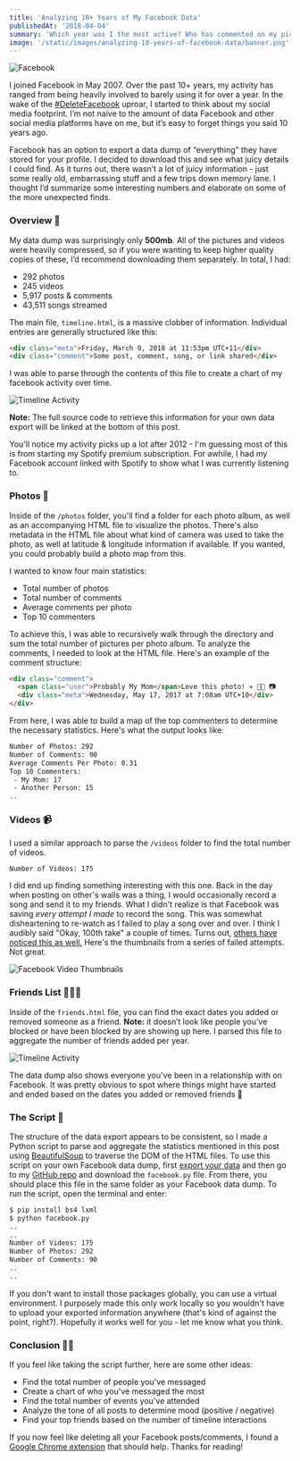 ```yaml
---
title: 'Analyzing 10+ Years of My Facebook Data'
publishedAt: '2018-04-04'
summary: 'Which year was I the most active? Who has commented on my pictures the most? How many songs have I streamed?'
image: '/static/images/analyzing-10-years-of-facebook-data/banner.png'
---
```


![Facebook](/static/images/analyzing-10-years-of-facebook-data/banner.png)

I joined Facebook in May 2007. Over the past 10+ years, my activity has ranged from being heavily involved to barely using it for over a year. In the wake of the [#DeleteFacebook](https://twitter.com/hashtag/deletefacebook) uproar, I started to think about my social media footprint. I’m not naive to the amount of data Facebook and other social media platforms have on me, but it’s easy to forget things you said 10 years ago.

Facebook has an option to export a data dump of “everything” they have stored for your profile. I decided to download this and see what juicy details I could find. As it turns out, there wasn’t a lot of juicy information - just some really old, embarrassing stuff and a few trips down memory lane. I thought I’d summarize some interesting numbers and elaborate on some of the more unexpected finds.

### Overview 📝

My data dump was surprisingly only **500mb**. All of the pictures and videos were heavily compressed, so if you were wanting to keep higher quality copies of these, I’d recommend downloading them separately. In total, I had:

- 292 photos
- 245 videos
- 5,917 posts & comments
- 43,511 songs streamed

The main file, `timeline.html`, is a massive clobber of information. Individual entries are generally structured like this:

```html
<div class="meta">Friday, March 9, 2018 at 11:53pm UTC+11</div>
<div class="comment">Some post, comment, song, or link shared</div>
```

I was able to parse through the contents of this file to create a chart of my facebook activity over time.

![Timeline Activity](/static/images/analyzing-10-years-of-facebook-data/activity.png)

**Note:** The full source code to retrieve this information for your own data export will be linked at the bottom of this post.

You'll notice my activity picks up a lot after 2012 - I'm guessing most of this is from starting my Spotify premium subscription. For awhile, I had my Facebook account linked with Spotify to show what I was currently listening to.

### Photos 📸

Inside of the `/photos` folder, you'll find a folder for each photo album, as well as an accompanying HTML file to visualize the photos. There's also metadata in the HTML file about what kind of camera was used to take the photo, as well at latitude & longitude information if available. If you wanted, you could probably build a photo map from this.

I wanted to know four main statistics:

- Total number of photos
- Total number of comments
- Average comments per photo
- Top 10 commenters

To achieve this, I was able to recursively walk through the directory and sum the total number of pictures per photo album. To analyze the comments, I needed to look at the HTML file. Here's an example of the comment structure:

```html
<div class="comment">
  <span class="user">Probably My Mom</span>Love this photo! ✈️ 🙌🏻 📷
  <div class="meta">Wednesday, May 17, 2017 at 7:08am UTC+10</div>
</div>
```

From here, I was able to build a map of the top commenters to determine the necessary statistics. Here's what the output looks like:

```bash
Number of Photos: 292
Number of Comments: 90
Average Comments Per Photo: 0.31
Top 10 Commenters:
 - My Mom: 17
 - Another Person: 15
..
```

### Videos 📹

I used a similar approach to parse the `/videos` folder to find the total number of videos.

```bash
Number of Videos: 175
```

I did end up finding something interesting with this one. Back in the day when posting on other's walls was a thing, I would occasionally record a song and send it to my friends. What I didn't realize is that Facebook was saving _every attempt I made_ to record the song. This was somewhat disheartening to re-watch as I failed to play a song over and over. I think I audibly said "Okay, 100th take" a couple of times. Turns out, [others have noticed this as well.](http://nymag.com/selectall/2018/03/facebook-secretly-saved-videos-users-deleted.html) Here's the thumbnails from a series of failed attempts. Not great.

![Facebook Video Thumbnails](/static/images/analyzing-10-years-of-facebook-data/videos.png)

### Friends List 🙋🏼‍♂️

Inside of the `friends.html` file, you can find the exact dates you added or removed someone as a friend. **Note:** it doesn’t look like people you’ve blocked or have been blocked by are showing up here. I parsed this file to aggregate the number of friends added per year.

![Timeline Activity](/static/images/analyzing-10-years-of-facebook-data/friends-added.png)

The data dump also shows everyone you've been in a relationship with on Facebook. It was pretty obvious to spot where things might have started and ended based on the dates you added or removed friends 👀

### The Script 🎉

The structure of the data export appears to be consistent, so I made a Python script to parse and aggregate the statistics mentioned in this post using [BeautifulSoup](https://pypi.python.org/pypi/beautifulsoup4) to traverse the DOM of the HTML files. To use this script on your own Facebook data dump, first [export your data](https://www.facebook.com/help/131112897028467) and then go to my [GitHub repo](https://github.com/leerob/facebook-data-analyzer) and download the `facebook.py` file. From there, you should place this file in the same folder as your Facebook data dump. To run the script, open the terminal and enter:

```bash
$ pip install bs4 lxml
$ python facebook.py
..
..
Number of Videos: 175
Number of Photos: 292
Number of Comments: 90
..
..
```

If you don't want to install those packages globally, you can use a virtual environment. I purposely made this only work locally so you wouldn't have to upload your exported information anywhere (that's kind of against the point, right?). Hopefully it works well for you - let me know what you think.

### Conclusion 👏🏼

If you feel like taking the script further, here are some other ideas:

- Find the total number of people you’ve messaged
- Create a chart of who you've messaged the most
- Find the total number of events you've attended
- Analyze the tone of all posts to determine mood (positive / negative)
- Find your top friends based on the number of timeline interactions

If you now feel like deleting all your Facebook posts/comments, I found a [Google Chrome extension](https://chrome.google.com/webstore/detail/social-book-post-manager/ljfidlkcmdmmibngdfikhffffdmphjae?hl=en-US) that should help.
Thanks for reading!
